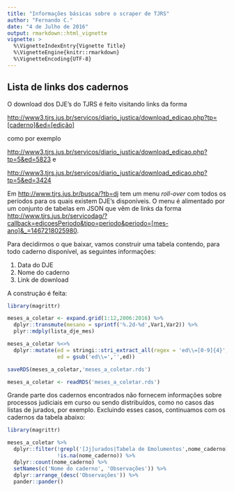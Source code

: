 ```yaml
---
title: "Informações básicas sobre o scraper de TJRS"
author: "Fernando C."
date: "4 de Julho de 2016"
output: rmarkdown::html_vignette
vignette: >
  %\VignetteIndexEntry{Vignette Title}
  %\VignetteEngine{knitr::rmarkdown}
  %\VignetteEncoding{UTF-8}
---
```


## Lista de links dos cadernos

O download dos DJE's do TJRS é feito visitando links da forma

<http://www3.tjrs.jus.br/servicos/diario_justica/download_edicao.php?tp=[caderno]&ed=[edição]>

como por exemplo

<http://www3.tjrs.jus.br/servicos/diario_justica/download_edicao.php?tp=5&ed=5823> e 

<http://www3.tjrs.jus.br/servicos/diario_justica/download_edicao.php?tp=5&ed=3424>


Em <http://www.tjrs.jus.br/busca/?tb=dj> tem um menu *roll-over* com todos os períodos para os quais existem DJE's disponíveis. O menu é alimentado por um conjunto de tabelas em JSON que vêm de links da forma <http://www.tjrs.jus.br/servicodag/?callback=edicoesPeriodo&tipo=periodo&periodo=[mes-ano]&_=1467218025980>. 

Para decidirmos o que baixar, vamos construir uma tabela contendo, para todo caderno disponível, as seguintes informações:

1. Data do DJE
2. Nome do caderno
3. Link de download

A construção é feita:

```r
library(magrittr)

meses_a_coletar <- expand.grid(1:12,2006:2016) %>% 
  dplyr::transmute(mesano = sprintf('%.2d-%d',Var1,Var2)) %>% 
  plyr::mdply(lista_dje_mes)

meses_a_coletar %<>%
  dplyr::mutate(ed = stringi::stri_extract_all(regex = 'ed\\=[0-9]{4}',link),
                ed = gsub('ed\\=','',ed))

saveRDS(meses_a_coletar,'meses_a_coletar.rds')
```
 
```r
meses_a_coletar <- readRDS('meses_a_coletar.rds')
```

Grande parte dos cadernos encontrados não fornecem informações sobre processos judiciais em curso ou sendo distribuídos, como no casos das listas de jurados, por exemplo. Excluindo esses casos, continuamos com os cadernos da tabela abaixo:

```r
library(magrittr)

meses_a_coletar %>% 
  dplyr::filter(!grepl('[Jj]urados|Tabela de Emolumentos',nome_caderno),
                !is.na(nome_caderno)) %>% 
  dplyr::count(nome_caderno) %>% 
  setNames(c('Nome do caderno', 'Observações')) %>% 
  dplyr::arrange_(desc('Observações')) %>% 
  pander::pander()
```

